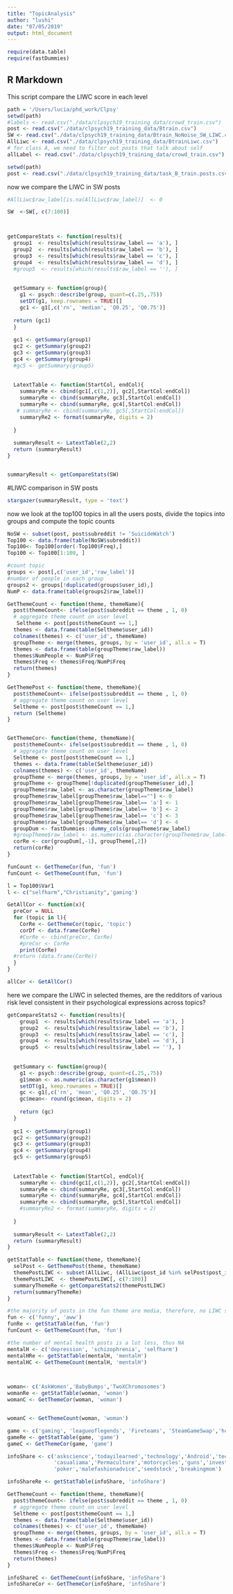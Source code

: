 ```yaml
---
title: "TopicAnalysis"
author: "lushi"
date: "07/05/2019"
output: html_document
---
```


```r
require(data.table)
require(fastDummies)
```

## R Markdown

This script compare the LIWC score in each level

```r
path = '/Users/lucia/phd_work/Clpsy'
setwd(path)
#labels <- read.csv("./data/clpsych19_training_data/crowd_train.csv")
post <- read.csv("./data/clpsych19_training_data/Btrain.csv")
SW <- read.csv("./data/clpsych19_training_data/Btrain_NoNoise_SW_LIWC.csv")
AllLiwc <- read.csv("./data/clpsych19_training_data/BtrainLiwc.csv")
# for class A, we need to filter out posts that talk about self 
allLabel <- read.csv("./data/clpsych19_training_data/crowd_train.csv")

```

```r
setwd(path)
post <- read.csv("./data/clpsych19_training_data/task_B_train.posts.csv")
```

now we compare the LIWC in SW posts
```r

#AllLiwc$raw_label[is.na(AllLiwc$raw_label)]  <- 0

SW  <-SW[, c(7:100)]



getCompareStats <- function(results){
  group1  <- results[which(results$raw_label == 'a'), ] 
  group2  <- results[which(results$raw_label == 'b'), ] 
  group3  <- results[which(results$raw_label == 'c'), ] 
  group4  <- results[which(results$raw_label == 'd'), ] 
  #group5  <- results[which(results$raw_label == ''), ] 
  
  
  getSummary <- function(group){
    g1 <- psych::describe(group, quant=c(.25,.75))
    setDT(g1, keep.rownames = TRUE)[]
    gc1 <- g1[,c('rn', 'median', 'Q0.25', 'Q0.75')]
  
  return (gc1)
  }
  
  gc1 <- getSummary(group1)
  gc2 <- getSummary(group2)
  gc3 <- getSummary(group3)
  gc4 <- getSummary(group4)
  #gc5 <- getSummary(group5)
  
  
  LatextTable <- function(StartCol, endCol){
    summaryRe <- cbind(gc1[,c(1,2)], gc2[,StartCol:endCol])
    summaryRe <- cbind(summaryRe, gc3[,StartCol:endCol])
    summaryRe <- cbind(summaryRe, gc4[,StartCol:endCol])
   # summaryRe <- cbind(summaryRe, gc5[,StartCol:endCol])
    summaryRe2 <- format(summaryRe, digits = 2)
    
  }
  
  summaryResult <- LatextTable(2,2)
  return (summaryResult)
}


summaryResult <- getCompareStats(SW)

```

#LIWC comparison in SW posts 
```r
stargazer(summaryResult, type = 'text')

```

now we look at the top100 topics in all the users posts, divide the topics into groups and compute the topic counts 
```r
NoSW <- subset(post, post$subreddit != 'SuicideWatch')
Top100 <- data.frame(table(NoSW$subreddit))
Top100<- Top100[order(-Top100$Freq),]
Top100 <- Top100[1:100, ]

#count topic
groups <- post[,c('user_id','raw_label')]
#number of people in each group
groups2 <- groups[!duplicated(groups$user_id),]
NumP <- data.frame(table(groups2$raw_label))

GetThemeCount <- function(theme, themeName){
  post$themeCount<- ifelse(post$subreddit == theme , 1, 0)
  # aggregate theme count on user level
   Seltheme <- post[post$themeCount == 1,]
  themes <- data.frame(table(Seltheme$user_id))
  colnames(themes) <- c('user_id', themeName)
  groupTheme <- merge(themes, groups, by = 'user_id', all.x = T)
  themes <- data.frame(table(groupTheme$raw_label))
  themes$NumPeople <- NumP$Freq
  themes$Freq <- themes$Freq/NumP$Freq
  return(themes)
}

GetThemePost <- function(theme, themeName){
  post$themeCount<- ifelse(post$subreddit == theme , 1, 0)
  # aggregate theme count on user level
  Seltheme <- post[post$themeCount == 1,]
  return (Seltheme)
}


GetThemeCor<- function(theme, themeName){
  post$themeCount<- ifelse(post$subreddit == theme , 1, 0)
  # aggregate theme count on user level
  Seltheme <- post[post$themeCount == 1,]
  themes <- data.frame(table(Seltheme$user_id))
  colnames(themes) <- c('user_id', themeName)
  groupTheme <- merge(themes, groups, by = 'user_id', all.x = T)
  groupTheme <- groupTheme[!duplicated(groupTheme$user_id),]
  groupTheme$raw_label <- as.character(groupTheme$raw_label)
  groupTheme$raw_label[groupTheme$raw_label==""] <- 0
  groupTheme$raw_label[groupTheme$raw_label== 'a'] <- 1
  groupTheme$raw_label[groupTheme$raw_label== 'b'] <- 2
  groupTheme$raw_label[groupTheme$raw_label== 'c'] <- 3
  groupTheme$raw_label[groupTheme$raw_label== 'd'] <- 4
  groupDum <- fastDummies::dummy_cols(groupTheme$raw_label)
  #groupTheme$raw_label <- as.numeric(as.character(groupTheme$raw_label))
  corRe <- cor(groupDum[,-1], groupTheme[,2])
  return(corRe)
}

funCount <- GetThemeCor(fun, 'fun')
funCount <- GetThemeCount(fun, 'fun')

l = Top100$Var1
l <- c("selfharm","Christianity",'gaming')

GetAllCor <- function(x){
  preCor = NULL
  for (topic in l){
    CorRe <- GetThemeCor(topic, 'topic')
    corDf <- data.frame(CorRe)
    #CorRe <- cbind(preCor, CorRe)
    #preCor <- CorRe
    print(CorRe)
  #return (data.frame(CorRe))
  }
}

allCor <- GetAllCor()
```

here we compare the LIWC in selected themes, are the redditors of various risk level consistent in their psychological expressions across topics?
```r


getCompareStats2 <- function(results){
    group1  <- results[which(results$raw_label == 'a'), ] 
    group2  <- results[which(results$raw_label == 'b'), ] 
    group3  <- results[which(results$raw_label == 'c'), ] 
    group4  <- results[which(results$raw_label == 'd'), ] 
    group5  <- results[which(results$raw_label == ''), ] 
    
    
  getSummary <- function(group){
    g1 <- psych::describe(group, quant=c(.25,.75))
    g1$mean <- as.numeric(as.character(g1$mean))
    setDT(g1, keep.rownames = TRUE)[]
    gc <- g1[,c('rn', 'mean', 'Q0.25', 'Q0.75')]
    gc$mean<- round(gc$mean, digits = 2)
  
    return (gc)
  }
  
  gc1 <- getSummary(group1)
  gc2 <- getSummary(group2)
  gc3 <- getSummary(group3)
  gc4 <- getSummary(group4)
  gc5 <- getSummary(group5)
  
  
  LatextTable <- function(StartCol, endCol){
    summaryRe <- cbind(gc1[,c(1,2)], gc2[,StartCol:endCol])
    summaryRe <- cbind(summaryRe, gc3[,StartCol:endCol])
    summaryRe <- cbind(summaryRe, gc4[,StartCol:endCol])
    summaryRe <- cbind(summaryRe, gc5[,StartCol:endCol])
    #summaryRe2 <- format(summaryRe, digits = 2)
    
  }
  
  summaryResult <- LatextTable(2,2)
  return (summaryResult)
}

getStatTable <- function(theme, themeName){
  selPost <- GetThemePost(theme, themeName)
  themePostLIWC <- subset(AllLiwc, (AllLiwc$post_id %in% selPost$post_id))
  themePostLIWC  <- themePostLIWC[, c(7:100)]
  summaryThemeRe <- getCompareStats2(themePostLIWC)
  return(summaryThemeRe)
}

#the majority of posts in the fun theme are media, therefore, no LIWC scores
fun <- c('funny', 'aww')
funRe <- getStatTable(fun, 'fun')
funCount <- GetThemeCount(fun, 'fun')

#the number of mental health posts is a lot less, thus NA
mentalH <- c('depression', 'schizophrenia', 'selfharm')
mentalHRe <- getStatTable(mentalH, 'mentalH')
mentalHC <- GetThemeCount(mentalH, 'mentalH')



woman<- c('AskWomen','BabyBumps','TwoXChromosomes')
womanRe <- getStatTable(woman, 'woman')
womanC <- GetThemeCor(woman, 'woman')


womanC <- GetThemeCount(woman, 'woman')

game <- c('gaming', 'leagueoflegends', 'Fireteams', 'SteamGameSwap','hcfactions','summonerschool','Minecraft', 'pcmasterrace','amiibo','GlobalOffensiveTrade',	'pokemon','DotA2','starcraft','AnimalCrossing','GlobalOffensive','runescape','zelda','hearthstone','buildapc')
gameRe <- getStatTable(game, 'game')
gameC <- GetThemeCor(game, 'game')

infoShare <- c('askscience','todayilearned','technology','Android','techsupport','tipofmytongue','IAmA',
               'casualiama','Permaculture','motorcycles','guns','investing','business','MakeupAddiction',
               'poker','malefashionadvice','seedstock','breakingmom')

infoShareRe <- getStatTable(infoShare, 'infoShare')

GetThemeCount <- function(theme, themeName){
  post$themeCount<- ifelse(post$subreddit == theme , 1, 0)
  # aggregate theme count on user level
  Seltheme <- post[post$themeCount == 1,]
  themes <- data.frame(table(Seltheme$user_id))
  colnames(themes) <- c('user_id', themeName)
  groupTheme <- merge(themes, groups, by = 'user_id', all.x = T)
  themes <- data.frame(table(groupTheme$raw_label))
  themes$NumPeople <- NumP$Freq
  themes$Freq <- themes$Freq/NumP$Freq
  return(themes)
}

infoShareC <- GetThemeCount(infoShare, 'infoShare')
infoShareCor <- GetThemeCor(infoShare, 'infoShare')

```













